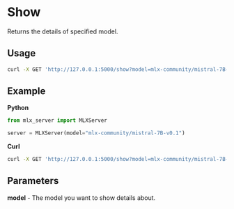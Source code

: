 # Show

Returns the details of specified model.

## Usage

```bash copy
curl -X GET 'http://127.0.0.1:5000/show?model=mlx-community/mistral-7B-v0.1'
```

## Example

**Python**

```python copy
from mlx_server import MLXServer

server = MLXServer(model="mlx-community/mistral-7B-v0.1")

```

**Curl**

```bash copy
curl -X GET 'http://127.0.0.1:5000/show?model=mlx-community/mistral-7B-v0.1'
```

## Parameters

**model** - The model you want to show details about.
